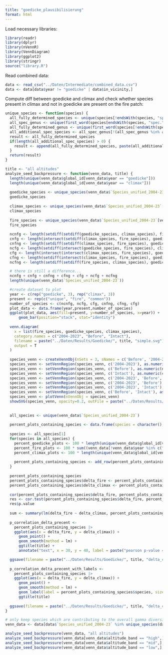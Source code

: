 ```yaml
---
title: "goedicke_plausibilisierung"
format: html
---
```


Load necessary libraries:
```r
library(readr)
library(dplyr)
library(nVennR)
library(VennDiagram)
library(ggplot2)
library(stringr)
source("library.R")
```

Read combined data:
```r
data <- read_csv("../Daten/Intermediate/combined_data.csv")
data <- data[data$year != "goedicke" | data$in_vicinity,]
```


Compute diff between goedicke and climax and check whether species present in climax and not in goedicke are present on the fire patch:
```r
unique_species <- function(species) {
  all_fully_determined_species <- unique(species[!endsWith(species, "spec.")])
  all_spec_genus <- unique(first_word(species[endsWith(species, "spec.")]))
  all_fully_determined_genus <- unique(first_word(species[!endsWith(species, "spec.")]))
  all_additional_spec_species <- all_spec_genus[!(all_spec_genus %in% all_fully_determined_genus)]
  result <- all_fully_determined_species
  if(length(all_additional_spec_species) > 0) {
    result <- append(all_fully_determined_species, paste(all_additional_spec_species, "spec."))
  }
  return(result)
}

title <- "all altitudes"
analyze_seed_backpressure <- function(venn_data, title) {
  length(unique(venn_data$global_id[venn_data$year == "goedicke"]))
  length(unique(venn_data$global_id[venn_data$year == "climax"]))
  
  goedicke_species <- unique_species(venn_data$`Species_unified_2004-23`[venn_data$year == "goedicke"])
  goedicke_species
  
  climax_species <- unique_species(venn_data$`Species_unified_2004-23`[venn_data$year == "climax"])
  climax_species
  
  fire_species <- unique_species(venn_data$`Species_unified_2004-23`[venn_data$year != "goedicke" & venn_data$year != "climax"])
  fire_species
  
  ncnfg <- length(setdiff(setdiff(goedicke_species, climax_species), fire_species))
  cnfg <- length(intersect(setdiff(climax_species, fire_species), goedicke_species))
  cnfng <- length(setdiff(setdiff(climax_species, fire_species), goedicke_species))
  ncfg <- length(setdiff(intersect(goedicke_species, fire_species), climax_species))
  cfg <- length(intersect(intersect(climax_species, fire_species), goedicke_species))
  cfng <- length(setdiff(intersect(climax_species, fire_species), goedicke_species))
  ncfng <- length(setdiff(setdiff(fire_species, climax_species), goedicke_species))

  # there is still a difference...
  ncnfg + cnfg + cnfng + cfng + cfg + ncfg + ncfng
  length(unique(venn_data$`Species_unified_2004-23`))

  #create dataset to plot
  year <- c(rep("goedicke", 3), rep("climax", 3))
  present <- rep(c("unique", "fire", "common"))
  number_of_species <- c(ncnfg, ncfg, cfg, cnfng, cfng, cfg)
  plot_data <- data.frame(year,present,number_of_species)
  ggplot(plot_data, aes(fill=present, y=number_of_species, x=year)) + 
      geom_bar(position="stack", stat="identity")
  
  venn.diagram(
    x = list(fire_species, goedicke_species, climax_species),
    category.names = c("2004-2023", "Before", "Intact"),
    filename = paste("../Daten/Results/Goedicke/", title, "simple.svg"),
    output = T
  )
  
  species_venn <- createVennObj(nSets = 3, sNames = c('Before', '2004-2023', 'Intact'))
  species_venn <- setVennRegion(species_venn, c('2004-2023'), as.numeric(ncfng))
  species_venn <- setVennRegion(species_venn, c('Before'), as.numeric(ncnfg))
  species_venn <- setVennRegion(species_venn, c('Intact'), as.numeric(cnfng))
  species_venn <- setVennRegion(species_venn, c('2004-2023', 'Before', 'Intact'), as.numeric(cfg))
  species_venn <- setVennRegion(species_venn, c('2004-2023', 'Before'), as.numeric(ncfg))
  species_venn <- setVennRegion(species_venn, c('2004-2023', 'Intact'), as.numeric(cfng))
  species_venn <- setVennRegion(species_venn, c('Before', 'Intact'), as.numeric(cnfg))
  species_venn <- plotVenn(nVennObj = species_venn)
  showSVG(species_venn, opacity=0.2, outFile = paste("../Daten/Results/Goedicke/", title, ".svg"))
  
  
  all_species <- unique(venn_data$`Species_unified_2004-23`)
  
  percent_plots_containing_species <- data.frame(species = character(), goedicke = numeric(), fire = numeric(), climax = numeric())
  
  species <- all_species[1]
  for(species in all_species) {
    percent_goedicke_plots <- 100 * length(unique(venn_data$global_id[venn_data$`Species_unified_2004-23` == species & venn_data$year == "goedicke"])) / length(unique(venn_data$global_id[venn_data$year == "goedicke"]))
    percent_fire_plots <- 100 * sum((venn_data[!venn_data$year %in% c("goedicke", "climax"),] |> group_by(global_id, year) |> summarize(present = as.integer(sum((species %in% `Species_unified_2004-23`)) > 0)))$present) / nrow(venn_data[!venn_data$year %in% c("goedicke", "climax"),] |> group_by(global_id, year) |> summarize(n = 1))
    percent_climax_plots <- 100 * length(unique(venn_data$global_id[venn_data$`Species_unified_2004-23` == species & venn_data$year == "climax"])) / length(unique(venn_data$global_id[venn_data$year == "climax"]))
    
    percent_plots_containing_species <- add_row(percent_plots_containing_species, species = species, goedicke = percent_goedicke_plots, fire = percent_fire_plots, climax = percent_climax_plots)
  }
  
  percent_plots_containing_species
  percent_plots_containing_species$delta_fire <- percent_plots_containing_species$fire - percent_plots_containing_species$goedicke
  percent_plots_containing_species$delta_climax <- percent_plots_containing_species$climax - percent_plots_containing_species$goedicke
  
  cor(percent_plots_containing_species$delta_fire, percent_plots_containing_species$delta_climax, method = "pearson")
  res <- cor.test(percent_plots_containing_species$delta_fire, percent_plots_containing_species$delta_climax, alternative = "greater", method = "pearson")
  res$p.value
  
  sum <- summary(lm(delta_fire ~ delta_climax, percent_plots_containing_species))
  
  p_correlation_delta_precent <- 
    percent_plots_containing_species |> 
    ggplot(aes(x = delta_fire, y = delta_climax)) + 
      geom_point() + 
      geom_smooth(method = lm) + 
      ggtitle(title) +
      annotate("text", x = 30, y = 40, label = paste("pearson p-value = ", round(res$p.value, 3)))

  ggsave(filename = paste("../Daten/Results/Goedicke/", title, "delta_correlation.png"), plot = p_correlation_delta_precent)
  
  p_correlation_delta_precent_with_labels <- 
    percent_plots_containing_species |> 
    ggplot(aes(x = delta_fire, y = delta_climax)) + 
      geom_point() + 
      geom_smooth(method = lm) + 
      geom_label(label = percent_plots_containing_species$species, size = 2) + 
      ggtitle(title)
  
  ggsave(filename = paste("../Daten/Results/Goedicke/", title, "delta_correlation_with_labels.png"), plot = p_correlation_delta_precent_with_labels)
}

# only keep species which are contributing to the overall gamma diversity
venn_data <- data[data$`Species_unified_2004-23` %in% unique_species(data$`Species_unified_2004-23`),]

analyze_seed_backpressure(venn_data, "all altitudes")
analyze_seed_backpressure(venn_data[venn_data$altitude_band == "high",], "high altitudes")
analyze_seed_backpressure(venn_data[venn_data$altitude_band == "mid",], "mid altitudes")
analyze_seed_backpressure(venn_data[venn_data$altitude_band == "low",], "low altitudes")
```

